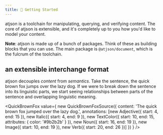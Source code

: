 ```yaml
---
title: 🐣 Getting Started
---
```


atjson is a toolchain for manipulating, querying, and verifying content.
The core of atjson is extensible, and it's completely up to you how you'd
like to model your content.


<Note>

**Note**: atjson is made up of a bunch of packages. Think of these as
building blocks that you can use. The main package is `@atjson/document`,
which is the fulcrum of the toolchain.

</Note>

## an extensible interchange format

atjson decouples *content* from *semantics*. Take the sentence,
the quick brown fox jumps over the lazy dog. If we were to break down
the sentence into its linguistic parts, we start seeing relationships
between parts of the sentence and overlapping linguistic meaning.


<QuickBrownFox value={
  new QuickBrownFoxSource({
    content: 'The quick brown fox jumped over the lazy dog.',
    annotations: [new Adjective({
      start: 4,
      end: 15
    }), new Italic({
      start: 4,
      end: 9
    }), new TextColor({
      start: 10,
      end: 15,
      attributes: { color: '#9b2b2b' }
    }), new Noun({
      start: 16,
      end: 19
    }), new Image({
      start: 10,
      end: 19
    }), new Verb({
      start: 20,
      end: 26
    })]
  })
} />
